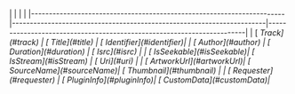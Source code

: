 
<Tabs>
    <TabItem value="npm" label="Enumeration members" default>
        |                                                                       |                                                                       |                                                                       |
        |-----------------------------------------------------------------------|-----------------------------------------------------------------------|-----------------------------------------------------------------------|
        | [<i className="fa-solid fa-bars-staggered" /> Track](#track)          | [<i className="fa-solid fa-bars-staggered" /> Title](#title)          | [<i className="fa-solid fa-bars-staggered" /> Identifier](#identifier)|
        | [<i className="fa-solid fa-bars-staggered" /> Author](#author)        | [<i className="fa-solid fa-bars-staggered" /> Duration](#duration)    | [<i className="fa-solid fa-bars-staggered" /> Isrc](#isrc)            |
        | [<i className="fa-solid fa-bars-staggered" /> IsSeekable](#isSeekable)| [<i className="fa-solid fa-bars-staggered" /> IsStream](#isStream)    | [<i className="fa-solid fa-bars-staggered" /> Uri](#uri)              |
        | [<i className="fa-solid fa-bars-staggered" /> ArtworkUrl](#artworkUrl)| [<i className="fa-solid fa-bars-staggered" /> SourceName](#sourceName)| [<i className="fa-solid fa-bars-staggered" /> Thumbnail](#thumbnail)  |
        | [<i className="fa-solid fa-bars-staggered" /> Requester](#requester)  | [<i className="fa-solid fa-bars-staggered" /> PluginInfo](#pluginInfo)| [<i className="fa-solid fa-bars-staggered" /> CustomData](#customData)|
    </TabItem>
</Tabs>